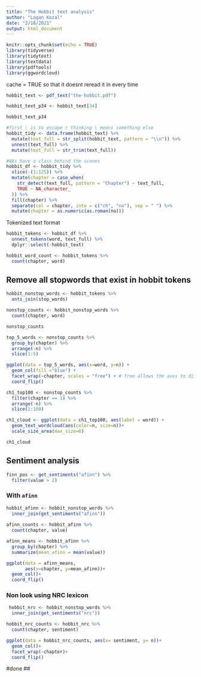 ```yaml
---
title: "The Hobbit text analysis"
author: "Logan Kozal"
date: "2/18/2021"
output: html_document
---
```


```r
knitr::opts_chunk$set(echo = TRUE)
library(tidyverse)
library(tidytext)
library(textdata)
library(pdftools)
library(ggwordcloud)
```

cache = TRUE so that it doesnt reread it in every time
```r
hobbit_text <- pdf_text("the-hobbit.pdf")

hobbit_text_p34 <- hobbit_text[34]

hobbit_text_p34
```

```r
#first \ is to escape r thinking \ means something else
hobbit_tidy <- data.frame(hobbit_text) %>% 
  mutate(text_full = str_split(hobbit_text, pattern = "\\n")) %>% 
  unnest(text_full) %>% 
  mutate(text_full = str_trim(text_full))

```


```r
#NAs have a class behind the scenes
hobbit_df <- hobbit_tidy %>% 
  slice(-(1:125)) %>% 
  mutate(chapter = case_when(
    str_detect(text_full, pattern = "Chapter") ~ text_full, 
    TRUE ~ NA_character_
  )) %>% 
  fill(chapter) %>% 
  separate(col = chapter, into = c("ch", "no"), sep = " ") %>% 
  mutate(chapter = as.numeric(as.roman(no)))
```

Tokenized text format
```r
hobbit_tokens <- hobbit_df %>% 
  unnest_tokens(word, text_full) %>% 
  dplyr::select(-hobbit_text)

hobbit_word_count <- hobbit_tokens %>% 
  count(chapter, word)

```

## Remove all stopwords that exist in hobbit tokens

```r
hobbit_nonstop_words <- hobbit_tokens %>% 
  anti_join(stop_words)

nonstop_counts <- hobbit_nonstop_words %>% 
  count(chapter, word)

nonstop_counts
```
```r
top_5_words <- nonstop_counts %>% 
  group_by(chapter) %>% 
  arrange(-n) %>% 
  slice(1:5)

ggplot(data = top_5_words, aes(x=word, y=n)) +
  geom_col(fill ="blue") +
  facet_wrap(~chapter, scales = "free") + # free allows the axes to differ across facet_wrap
  coord_flip()
```

```r
ch1_top100 <- nonstop_counts %>% 
  filter(chapter == 1) %>% 
  arrange(-n) %>% 
  slice(1:100)

ch1_cloud <- ggplot(data = ch1_top100, aes(label = word)) +
  geom_text_wordcloud(aes(color=n, size=n))+
  scale_size_area(max_size=6)

ch1_cloud
```


## Sentiment analysis
```r
finn_pos <- get_sentiments("afinn") %>% 
  filter(value > 2) 
```

### With `afinn` 

```r
hobbit_afinn <- hobbit_nonstop_words %>%  
  inner_join(get_sentiments("afinn")) 
  
afinn_counts <- hobbit_afinn %>% 
  count(chapter, value)

afinn_means <- hobbit_afinn %>% 
  group_by(chapter) %>% 
  summarize(mean_afinn = mean(value))

ggplot(data = afinn_means, 
       aes(x=chapter, y=mean_afinn))+
  geom_col()+
  coord_flip()
```

### Non look using NRC lexicon 

```r
 hobbit_nrc <- hobbit_nonstop_words %>% 
  inner_join(get_sentiments("nrc"))

hobbit_nrc_counts <- hobbit_nrc %>% 
  count(chapter, sentiment)

ggplot(data = hobbit_nrc_counts, aes(x= sentiment, y= n))+
  geom_col()+
  facet_wrap(~chapter)+
  coord_flip()
```
#done
##
